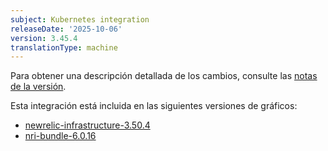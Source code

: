 ```yaml
---
subject: Kubernetes integration
releaseDate: '2025-10-06'
version: 3.45.4
translationType: machine
---
```


Para obtener una descripción detallada de los cambios, consulte las [notas de la versión](https://github.com/newrelic/nri-kubernetes/releases/tag/v3.45.4).

Esta integración está incluida en las siguientes versiones de gráficos:

* [newrelic-infrastructure-3.50.4](https://github.com/newrelic/nri-kubernetes/releases/tag/newrelic-infrastructure-3.50.4)
* [nri-bundle-6.0.16](https://github.com/newrelic/helm-charts/releases/tag/nri-bundle-6.0.16)